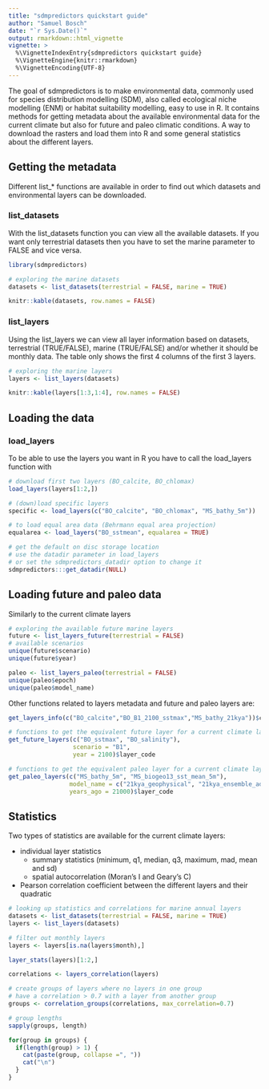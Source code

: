 --- 
title: "sdmpredictors quickstart guide" 
author: "Samuel Bosch" 
date: "`r Sys.Date()`"
output: rmarkdown::html_vignette 
vignette: > 
  %\VignetteIndexEntry{sdmpredictors quickstart guide} 
  %\VignetteEngine{knitr::rmarkdown}
  %\VignetteEncoding{UTF-8} 
---

The goal of sdmpredictors is to make environmental data, commonly used for 
species distribution modelling (SDM), also called ecological niche modelling 
(ENM) or habitat suitability modelling, easy to use in R. It contains methods 
for getting metadata about the available environmental data for the current 
climate but also for future and paleo climatic conditions. A way to download the
rasters and load them into R and some general statistics about the different 
layers.

## Getting the metadata

Different list_* functions are available in order to find out which datasets and
environmental layers can be downloaded.

### list_datasets

With the list_datasets function you can view all the available datasets. If you 
want only terrestrial datasets then you have to set the marine parameter to 
FALSE and vice versa.

```{r, message=F, warning=F}
library(sdmpredictors)

# exploring the marine datasets 
datasets <- list_datasets(terrestrial = FALSE, marine = TRUE)
```

```{r, echo = FALSE}
knitr::kable(datasets, row.names = FALSE)
```

### list_layers

Using the list_layers we can view all layer information based on datasets, 
terrestrial (TRUE/FALSE), marine (TRUE/FALSE) and/or whether it should be 
monthly data. The table only shows the first 4 columns of the first 3 layers.

```{r} 
# exploring the marine layers 
layers <- list_layers(datasets)
``` 
```{r, echo = FALSE} 
knitr::kable(layers[1:3,1:4], row.names = FALSE)
```

## Loading the data

### load_layers

To be able to use the layers you want in R you have to call the load_layers 
function with

```{r}
# download first two layers (BO_calcite, BO_chlomax) 
load_layers(layers[1:2,])

# (down)load specific layers 
specific <- load_layers(c("BO_calcite", "BO_chlomax", "MS_bathy_5m"))

# to load equal area data (Behrmann equal area projection) 
equalarea <- load_layers("BO_sstmean", equalarea = TRUE)

# get the default on disc storage location
# use the datadir parameter in load_layers 
# or set the sdmpredictors_datadir option to change it 
sdmpredictors:::get_datadir(NULL) 
```

## Loading future and paleo data

Similarly to the current climate layers

```{r}
# exploring the available future marine layers 
future <- list_layers_future(terrestrial = FALSE) 
# available scenarios 
unique(future$scenario) 
unique(future$year)

paleo <- list_layers_paleo(terrestrial = FALSE)
unique(paleo$epoch) 
unique(paleo$model_name) 
```

Other functions related to layers metadata and future and paleo layers are:

```{r} 
get_layers_info(c("BO_calcite","BO_B1_2100_sstmax","MS_bathy_21kya"))$common[,1:4]

# functions to get the equivalent future layer for a current climate layer 
get_future_layers(c("BO_sstmax", "BO_salinity"), 
                  scenario = "B1", 
                  year = 2100)$layer_code 

# functions to get the equivalent paleo layer for a current climate layer 
get_paleo_layers(c("MS_bathy_5m", "MS_biogeo13_sst_mean_5m"), 
                 model_name = c("21kya_geophysical", "21kya_ensemble_adjCCSM"), 
                 years_ago = 21000)$layer_code 
```

## Statistics

Two types of statistics are available for the current climate layers:

- individual layer statistics 
    - summary statistics (minimum, q1, median, q3, maximum, mad, mean and sd)
    - spatial autocorrelation (Moran's I and Geary's C) 
- Pearson correlation coefficient between the different layers and their 
quadratic

```{r, message=F, warning=F} 
# looking up statistics and correlations for marine annual layers
datasets <- list_datasets(terrestrial = FALSE, marine = TRUE)
layers <- list_layers(datasets)

# filter out monthly layers
layers <- layers[is.na(layers$month),]

layer_stats(layers)[1:2,]

correlations <- layers_correlation(layers)

# create groups of layers where no layers in one group 
# have a correlation > 0.7 with a layer from another group 
groups <- correlation_groups(correlations, max_correlation=0.7)

# group lengths
sapply(groups, length)

for(group in groups) {
  if(length(group) > 1) {
    cat(paste(group, collapse =", "))
    cat("\n")
  }
}
```